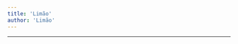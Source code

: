 ```yaml
---
title: 'Limão'
author: 'Limão'
---
```


---

<CharacterInfo
    name='Limão'
    image='/assets/icons/otom/wiki media/chars/Limao.png' 
    caption='por que você não vai jogar baseball?'
    icon='/assets/icons/otom/wiki media/icons/Limao.png'
    nickname='N/A'
    pronouns='ele/dele'
    species='Limão'
    voice='Leo Paracas'
    hobbies='N/A'
/>
